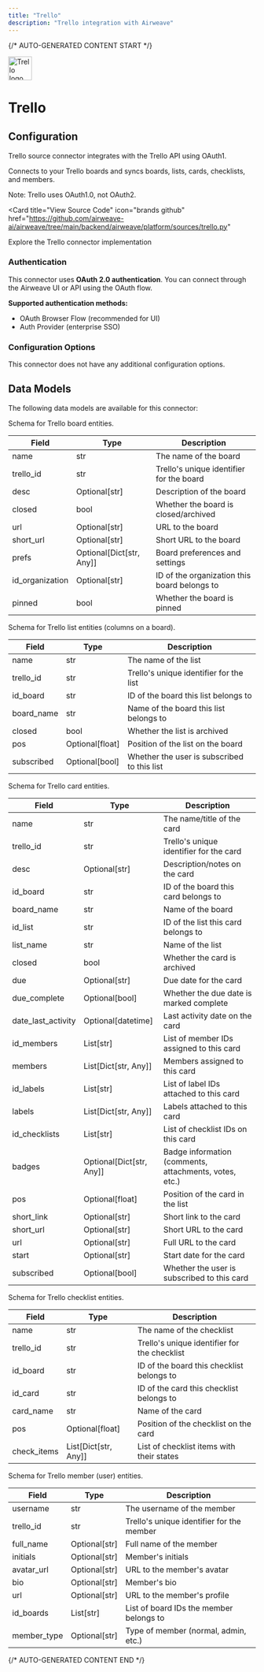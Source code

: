 ```yaml
---
title: "Trello"
description: "Trello integration with Airweave"
---
```


{/* AUTO-GENERATED CONTENT START */}

<div className="connector-header" style={{ display: 'flex', alignItems: 'center', gap: '12px', marginBottom: '24px' }}>
  <img src="icon.svg" alt="Trello logo" width="48" height="48" className="connector-icon" />
  <h1 style={{ margin: 0 }}>Trello</h1>
</div>

## Configuration

Trello source connector integrates with the Trello API using OAuth1.

Connects to your Trello boards and syncs boards, lists, cards, checklists, and members.

Note: Trello uses OAuth1.0, not OAuth2.

<Card
  title="View Source Code"
  icon="brands github"
  href="https://github.com/airweave-ai/airweave/tree/main/backend/airweave/platform/sources/trello.py"
>
  Explore the Trello connector implementation
</Card>

### Authentication

This connector uses **OAuth 2.0 authentication**. You can connect through the Airweave UI or API using the OAuth flow.

**Supported authentication methods:**
- OAuth Browser Flow (recommended for UI)
- Auth Provider (enterprise SSO)

### Configuration Options

This connector does not have any additional configuration options.

## Data Models

The following data models are available for this connector:

<Accordion title="TrelloBoardEntity">

Schema for Trello board entities.

| Field | Type | Description |
|-------|------|-------------|
| name | str | The name of the board |
| trello_id | str | Trello's unique identifier for the board |
| desc | Optional[str] | Description of the board |
| closed | bool | Whether the board is closed/archived |
| url | Optional[str] | URL to the board |
| short_url | Optional[str] | Short URL to the board |
| prefs | Optional[Dict[str, Any]] | Board preferences and settings |
| id_organization | Optional[str] | ID of the organization this board belongs to |
| pinned | bool | Whether the board is pinned |

</Accordion>
<Accordion title="TrelloListEntity">

Schema for Trello list entities (columns on a board).

| Field | Type | Description |
|-------|------|-------------|
| name | str | The name of the list |
| trello_id | str | Trello's unique identifier for the list |
| id_board | str | ID of the board this list belongs to |
| board_name | str | Name of the board this list belongs to |
| closed | bool | Whether the list is archived |
| pos | Optional[float] | Position of the list on the board |
| subscribed | Optional[bool] | Whether the user is subscribed to this list |

</Accordion>
<Accordion title="TrelloCardEntity">

Schema for Trello card entities.

| Field | Type | Description |
|-------|------|-------------|
| name | str | The name/title of the card |
| trello_id | str | Trello's unique identifier for the card |
| desc | Optional[str] | Description/notes on the card |
| id_board | str | ID of the board this card belongs to |
| board_name | str | Name of the board |
| id_list | str | ID of the list this card belongs to |
| list_name | str | Name of the list |
| closed | bool | Whether the card is archived |
| due | Optional[str] | Due date for the card |
| due_complete | Optional[bool] | Whether the due date is marked complete |
| date_last_activity | Optional[datetime] | Last activity date on the card |
| id_members | List[str] | List of member IDs assigned to this card |
| members | List[Dict[str, Any]] | Members assigned to this card |
| id_labels | List[str] | List of label IDs attached to this card |
| labels | List[Dict[str, Any]] | Labels attached to this card |
| id_checklists | List[str] | List of checklist IDs on this card |
| badges | Optional[Dict[str, Any]] | Badge information (comments, attachments, votes, etc.) |
| pos | Optional[float] | Position of the card in the list |
| short_link | Optional[str] | Short link to the card |
| short_url | Optional[str] | Short URL to the card |
| url | Optional[str] | Full URL to the card |
| start | Optional[str] | Start date for the card |
| subscribed | Optional[bool] | Whether the user is subscribed to this card |

</Accordion>
<Accordion title="TrelloChecklistEntity">

Schema for Trello checklist entities.

| Field | Type | Description |
|-------|------|-------------|
| name | str | The name of the checklist |
| trello_id | str | Trello's unique identifier for the checklist |
| id_board | str | ID of the board this checklist belongs to |
| id_card | str | ID of the card this checklist belongs to |
| card_name | str | Name of the card |
| pos | Optional[float] | Position of the checklist on the card |
| check_items | List[Dict[str, Any]] | List of checklist items with their states |

</Accordion>
<Accordion title="TrelloMemberEntity">

Schema for Trello member (user) entities.

| Field | Type | Description |
|-------|------|-------------|
| username | str | The username of the member |
| trello_id | str | Trello's unique identifier for the member |
| full_name | Optional[str] | Full name of the member |
| initials | Optional[str] | Member's initials |
| avatar_url | Optional[str] | URL to the member's avatar |
| bio | Optional[str] | Member's bio |
| url | Optional[str] | URL to the member's profile |
| id_boards | List[str] | List of board IDs the member belongs to |
| member_type | Optional[str] | Type of member (normal, admin, etc.) |

</Accordion>


{/* AUTO-GENERATED CONTENT END */}